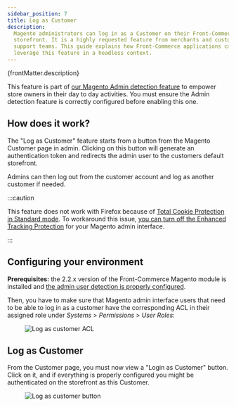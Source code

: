 ```yaml
---
sidebar_position: 7
title: Log as Customer
description:
  Magento administrators can log in as a Customer on their Front-Commerce
  storefront. It is a highly requested feature from merchants and customer
  support teams. This guide explains how Front-Commerce applications can
  leverage this feature in a headless context.
---
```



<SinceVersion tag="2.3" />
<p>{frontMatter.description}</p>

This feature is part of
[our Magento Admin detection feature](/docs/2.x/magento2/detect-admin-users) to
empower store owners in their day to day activities. You must ensure the Admin
detection feature is correctly configured before enabling this one.

## How does it work?

The "Log as Customer" feature starts from a button from the Magento Customer
page in admin. Clicking on this button will generate an authentication token and
redirects the admin user to the customers default storefront.

Admins can then log out from the customer account and log as another customer if
needed.

:::caution

This feature does not work with Firefox because of [Total Cookie Protection in
Standard
mode](https://support.mozilla.org/en-US/kb/introducing-total-cookie-protection-standard-mode).
To workaround this issue, [you can turn off the Enhanced Tracking
Protection](https://support.mozilla.org/en-US/kb/introducing-total-cookie-protection-standard-mode#w_what-do-i-do-if-a-site-seems-broken)
for your Magento admin interface.

:::

## Configuring your environment

**Prerequisites:** the 2.2.x version of the Front-Commerce Magento module is
installed and
[the admin user detection is properly configured](/docs/2.x/magento2/detect-admin-users#configuring-your-environment).

Then, you have to make sure that Magento admin interface users that need to be
able to log in as a customer have the corresponding ACL in their assigned role
under _Systems_ &gt; _Permissions_ &gt; _User Roles_:

<Figure>

![Log as customer ACL](./assets/admin-log-as-customer-acl.png)

</Figure>

## Log as Customer

From the Customer page, you must now view a "Login as Customer" button. Click on
it, and if everything is properly configured you might be authenticated on the
storefront as this Customer.

<Figure>

![Log as customer button](./assets/admin-log-as-customer-button.png)

</Figure>
